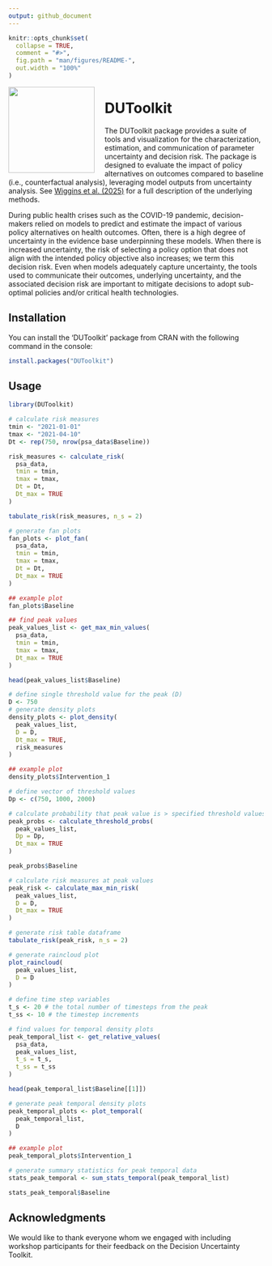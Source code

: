 ```yaml
---
output: github_document
---
```


<!-- README.md is generated from README.Rmd. Please edit that file -->

```r
knitr::opts_chunk$set(
  collapse = TRUE,
  comment = "#>",
  fig.path = "man/figures/README-",
  out.width = "100%"
)
```

<img src="man/figures/logo2.png" style="float: left; width: 170px; margin-right: 20px;" />
<h1>DUToolkit</h1>

<!-- badges: start -->

<!-- badges: end -->

The DUToolkit package provides a suite of tools and visualization for the characterization, estimation, and communication of parameter uncertainty and decision risk. The package is designed to evaluate the impact of policy alternatives on outcomes compared to baseline (i.e., counterfactual analysis), leveraging model outputs from uncertainty analysis. See [Wiggins et al. (2025)](https://doi.org/10.1371/journal.pone.0332522)  for a full description of the underlying methods. 

During public health crises such as the COVID-19 pandemic, decision-makers relied on models to predict and estimate the impact of various policy alternatives on health outcomes. Often, there is a high degree of uncertainty in the evidence base underpinning these models. When there is increased uncertainty, the risk of selecting a policy option that does not align with the intended policy objective also increases; we term this decision risk. Even when models adequately capture uncertainty, the tools used to communicate their outcomes, underlying uncertainty, and the associated decision risk are important to mitigate decisions to adopt sub-optimal policies and/or critical health technologies.

## Installation {#install}

You can install the ‘DUToolkit’ package from CRAN with the following command in the console:

```r
install.packages("DUToolkit")
```

## Usage

```r
library(DUToolkit)

# calculate risk measures
tmin <- "2021-01-01"
tmax <- "2021-04-10"
Dt <- rep(750, nrow(psa_data$Baseline))

risk_measures <- calculate_risk(
  psa_data,
  tmin = tmin,
  tmax = tmax,
  Dt = Dt,
  Dt_max = TRUE
)

tabulate_risk(risk_measures, n_s = 2)
```

```r
# generate fan plots
fan_plots <- plot_fan(
  psa_data,
  tmin = tmin,
  tmax = tmax,
  Dt = Dt,
  Dt_max = TRUE
)

## example plot
fan_plots$Baseline
```

```r
## find peak values
peak_values_list <- get_max_min_values(
  psa_data,
  tmin = tmin,
  tmax = tmax,
  Dt_max = TRUE
)

head(peak_values_list$Baseline)
```

```r
# define single threshold value for the peak (D)
D <- 750
# generate density plots
density_plots <- plot_density(
  peak_values_list,
  D = D,
  Dt_max = TRUE,
  risk_measures
)

## example plot
density_plots$Intervention_1
```

```r
# define vector of threshold values
Dp <- c(750, 1000, 2000)

# calculate probability that peak value is > specified threshold values
peak_probs <- calculate_threshold_probs(
  peak_values_list,
  Dp = Dp,
  Dt_max = TRUE
)

peak_probs$Baseline
```

```r
# calculate risk measures at peak values
peak_risk <- calculate_max_min_risk(
  peak_values_list,
  D = D,
  Dt_max = TRUE
)

# generate risk table dataframe
tabulate_risk(peak_risk, n_s = 2)
```

```r
# generate raincloud plot
plot_raincloud(
  peak_values_list,
  D = D
)
```

```r
# define time step variables
t_s <- 20 # the total number of timesteps from the peak
t_ss <- 10 # the timestep increments

# find values for temporal density plots
peak_temporal_list <- get_relative_values(
  psa_data,
  peak_values_list,
  t_s = t_s,
  t_ss = t_ss
)

head(peak_temporal_list$Baseline[[1]])
```

```r
# generate peak temporal density plots
peak_temporal_plots <- plot_temporal(
  peak_temporal_list,
  D
)

## example plot
peak_temporal_plots$Intervention_1
```

```r
# generate summary statistics for peak temporal data
stats_peak_temporal <- sum_stats_temporal(peak_temporal_list)

stats_peak_temporal$Baseline
```

## Acknowledgments {#ackn}
We would like to thank everyone whom we engaged with including workshop participants for their feedback on the Decision Uncertainty Toolkit. 
